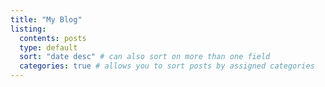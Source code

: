 ```yaml
---
title: "My Blog"
listing: 
  contents: posts
  type: default 
  sort: "date desc" # can also sort on more than one field
  categories: true # allows you to sort posts by assigned categories 
---
```

